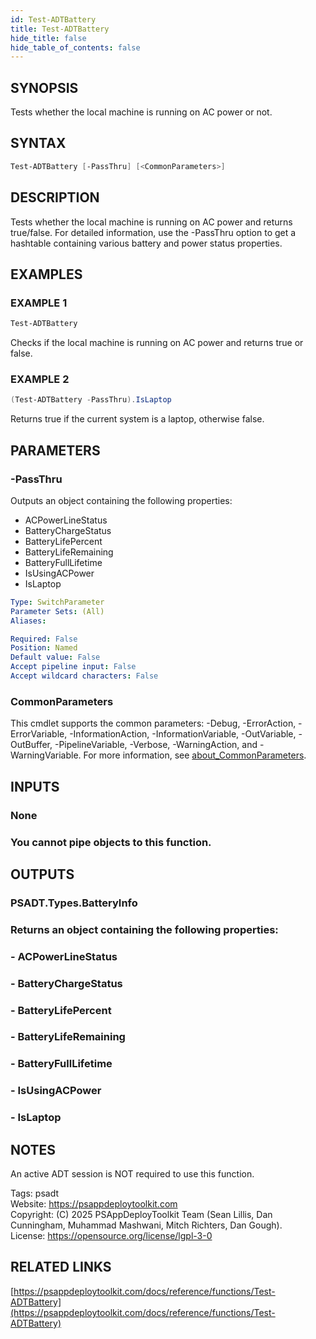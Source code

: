 ```yaml
---
id: Test-ADTBattery
title: Test-ADTBattery
hide_title: false
hide_table_of_contents: false
---
```


## SYNOPSIS

Tests whether the local machine is running on AC power or not.

## SYNTAX

```powershell
Test-ADTBattery [-PassThru] [<CommonParameters>]
```

## DESCRIPTION

Tests whether the local machine is running on AC power and returns true/false.
For detailed information, use the -PassThru option to get a hashtable containing various battery and power status properties.

## EXAMPLES

### EXAMPLE 1

```powershell
Test-ADTBattery
```

Checks if the local machine is running on AC power and returns true or false.

### EXAMPLE 2

```powershell
(Test-ADTBattery -PassThru).IsLaptop
```

Returns true if the current system is a laptop, otherwise false.

## PARAMETERS

### -PassThru

Outputs an object containing the following properties:

- ACPowerLineStatus
- BatteryChargeStatus
- BatteryLifePercent
- BatteryLifeRemaining
- BatteryFullLifetime
- IsUsingACPower
- IsLaptop

```yaml
Type: SwitchParameter
Parameter Sets: (All)
Aliases:

Required: False
Position: Named
Default value: False
Accept pipeline input: False
Accept wildcard characters: False
```

### CommonParameters

This cmdlet supports the common parameters: -Debug, -ErrorAction, -ErrorVariable, -InformationAction, -InformationVariable, -OutVariable, -OutBuffer, -PipelineVariable, -Verbose, -WarningAction, and -WarningVariable. For more information, see [about_CommonParameters](http://go.microsoft.com/fwlink/?LinkID=113216).

## INPUTS

### None

### You cannot pipe objects to this function.
## OUTPUTS

### PSADT.Types.BatteryInfo

### Returns an object containing the following properties:
### - ACPowerLineStatus
### - BatteryChargeStatus
### - BatteryLifePercent
### - BatteryLifeRemaining
### - BatteryFullLifetime
### - IsUsingACPower
### - IsLaptop
## NOTES
An active ADT session is NOT required to use this function.

Tags: psadt<br />
Website: https://psappdeploytoolkit.com<br />
Copyright: (C) 2025 PSAppDeployToolkit Team (Sean Lillis, Dan Cunningham, Muhammad Mashwani, Mitch Richters, Dan Gough).<br />
License: https://opensource.org/license/lgpl-3-0

## RELATED LINKS

[https://psappdeploytoolkit.com/docs/reference/functions/Test-ADTBattery](https://psappdeploytoolkit.com/docs/reference/functions/Test-ADTBattery)
